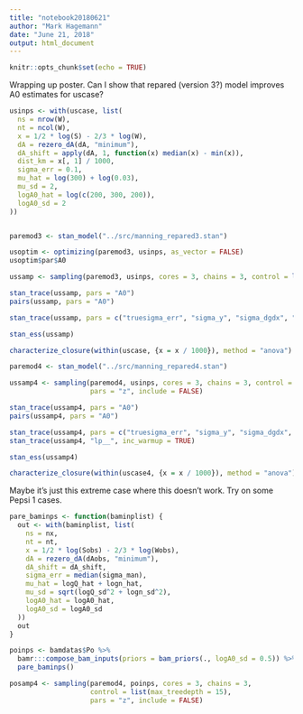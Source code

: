 ```yaml
---
title: "notebook20180621"
author: "Mark Hagemann"
date: "June 21, 2018"
output: html_document
---
```


```r
knitr::opts_chunk$set(echo = TRUE)
```

Wrapping up poster. Can I show that repared (version 3?) model improves A0 estimates for uscase?

```r
usinps <- with(uscase, list(
  ns = nrow(W),
  nt = ncol(W),
  x = 1/2 * log(S) - 2/3 * log(W),
  dA = rezero_dA(dA, "minimum"),
  dA_shift = apply(dA, 1, function(x) median(x) - min(x)),
  dist_km = x[, 1] / 1000,
  sigma_err = 0.1,
  mu_hat = log(300) + log(0.03),
  mu_sd = 2,
  logA0_hat = log(c(200, 300, 200)),
  logA0_sd = 2
))



```



```r
paremod3 <- stan_model("../src/manning_repared3.stan")

usoptim <- optimizing(paremod3, usinps, as_vector = FALSE)
usoptim$par$A0

ussamp <- sampling(paremod3, usinps, cores = 3, chains = 3, control = list(max_treedepth = 15))

stan_trace(ussamp, pars = "A0")
pairs(ussamp, pars = "A0")

stan_trace(ussamp, pars = c("truesigma_err", "sigma_y", "sigma_dgdx", "sigma_nubar", "nubar", "mu_y"))

stan_ess(ussamp)

characterize_closure(within(uscase, {x = x / 1000}), method = "anova")
```

```r
paremod4 <- stan_model("../src/manning_repared4.stan")

ussamp4 <- sampling(paremod4, usinps, cores = 3, chains = 3, control = list(max_treedepth = 15),
                    pars = "z", include = FALSE)

stan_trace(ussamp4, pars = "A0")
pairs(ussamp4, pars = "A0")

stan_trace(ussamp4, pars = c("truesigma_err", "sigma_y", "sigma_dgdx", "mu_y"))
stan_trace(ussamp4, "lp__", inc_warmup = TRUE)

stan_ess(ussamp4)

characterize_closure(within(uscase4, {x = x / 1000}), method = "anova")
```

Maybe it's just this extreme case where this doesn't work. Try on some Pepsi 1 cases.

```r

pare_baminps <- function(baminplist) {
  out <- with(baminplist, list(
    ns = nx,
    nt = nt,
    x = 1/2 * log(Sobs) - 2/3 * log(Wobs),
    dA = rezero_dA(dAobs, "minimum"),
    dA_shift = dA_shift,
    sigma_err = median(sigma_man),
    mu_hat = logQ_hat + logn_hat,
    mu_sd = sqrt(logQ_sd^2 + logn_sd^2),
    logA0_hat = logA0_hat,
    logA0_sd = logA0_sd
  ))
  out
} 

poinps <- bamdatas$Po %>% 
  bamr:::compose_bam_inputs(priors = bam_priors(., logA0_sd = 0.5)) %>% 
  pare_baminps()

posamp4 <- sampling(paremod4, poinps, cores = 3, chains = 3, 
                    control = list(max_treedepth = 15),
                    pars = "z", include = FALSE)
```

